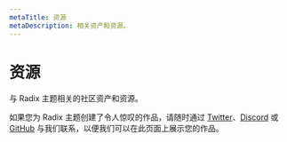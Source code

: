 ```yaml
---
metaTitle: 资源
metaDescription: 相关资产和资源。
---
```


# 资源

<Description>
	与 Radix 主题相关的社区资产和资源。
</Description>

<Flex direction="column" gap="4" my="5">
	<ThemesUnofficialFigmaLibrary />
	<ThemesUnofficialTailwindPlugin />
</Flex>

如果您为 Radix 主题创建了令人惊叹的作品，请随时通过 [Twitter](https://twitter.com/radix_ui)、[Discord](https://discord.com/invite/7Xb99uG) 或 [GitHub](https://github.com/radix-ui/themes) 与我们联系，以便我们可以在此页面上展示您的作品。